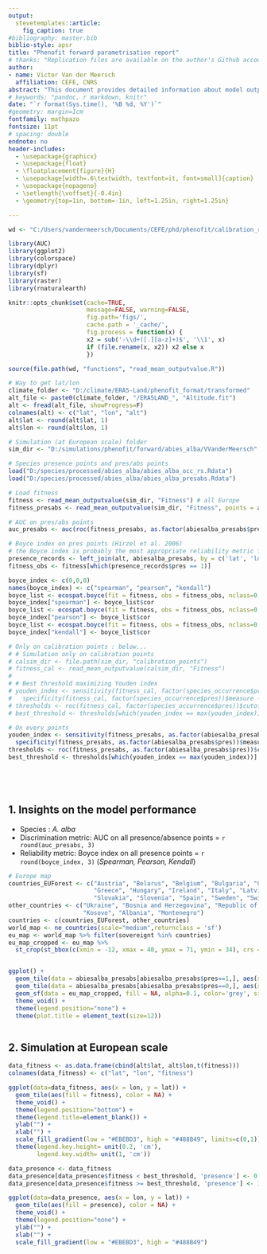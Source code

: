 ```yaml
---
output: 
  stevetemplates::article:
    fig_caption: true
#bibliography: master.bib
biblio-style: apsr
title: "Phenofit forward parametrisation report"
# thanks: "Replication files are available on the author's Github account (http://github.com/svmiller). **Current version**: `r format(Sys.time(), '%B %d, %Y')`; **Corresponding author**: svmille@clemson.edu."
author:
- name: Victor Van der Meersch
  affiliation: CEFE, CNRS
abstract: "This document provides detailed information about model outputs with foward (default) species parameters. "
# keywords: "pandoc, r markdown, knitr"
date: "`r format(Sys.time(), '%B %d, %Y')`"
#geometry: margin=1cm
fontfamily: mathpazo
fontsize: 11pt
# spacing: double
endnote: no
header-includes:
  - \usepackage{graphicx}
  - \usepackage{float}
  - \floatplacement{figure}{H}
  - \usepackage[width=.6\textwidth, textfont=it, font=small]{caption}
  - \usepackage{nopageno}
  - \setlength{\voffset}{-0.4in}
  - \geometry{top=1in, bottom=-1in, left=1.25in, right=1.25in}

---
```


```r
wd <- "C:/Users/vandermeersch/Documents/CEFE/phd/phenofit/calibration_report"

library(AUC)
library(ggplot2)
library(colorspace)
library(dplyr)
library(sf)
library(raster)
library(rnaturalearth)

knitr::opts_chunk$set(cache=TRUE,
                      message=FALSE, warning=FALSE,
                      fig.path='figs/',
                      cache.path = '_cache/',
                      fig.process = function(x) {
                      x2 = sub('-\\d+([.][a-z]+)$', '\\1', x)
                      if (file.rename(x, x2)) x2 else x
                      })

source(file.path(wd, "functions", "read_mean_outputvalue.R"))

# Way to get lat/lon
climate_folder <- "D:/climate/ERA5-Land/phenofit_format/transformed"
alt_file <- paste0(climate_folder, "/ERA5LAND_", "Altitude.fit")
alt <- fread(alt_file, showProgress=F)
colnames(alt) <- c("lat", "lon", "alt")
alt$lat <- round(alt$lat, 1)
alt$lon <- round(alt$lon, 1)

```

```r
# Simulation (at European scale) folder
sim_dir <- "D:/simulations/phenofit/forward/abies_alba/VVanderMeersch"

# Species presence points and pres/abs points
load("D:/species/processed/abies_alba/abies_alba_occ_rs.Rdata")
load("D:/species/processed/abies_alba/abies_alba_presabs.Rdata")

# Load fitness
fitness <- read_mean_outputvalue(sim_dir, "Fitness") # all Europe
fitness_presabs <- read_mean_outputvalue(sim_dir, "Fitness", points = abiesalba_presabs) # only on pres/abs points

# AUC on pres/abs points 
auc_presabs <- auc(roc(fitness_presabs, as.factor(abiesalba_presabs$pres)))

# Boyce index on pres points (Hirzel et al. 2006)
# the Boyce index is probably the most appropriate reliability metric for presence‐only data (Leroy et al. 2018)
presence_records <- left_join(alt, abiesalba_presabs, by = c('lat', 'lon')) %>% dplyr::select(-c('alt'))
fitness_obs <- fitness[which(presence_records$pres == 1)]

boyce_index <- c(0,0,0)
names(boyce_index) <- c("spearman", "pearson", "kendall")
boyce_list <- ecospat.boyce(fit = fitness, obs = fitness_obs, nclass=0, window.w="default", res=100, PEplot = F, rm.duplicate = F,  method = 'spearman' )
boyce_index["spearman"] <- boyce_list$cor
boyce_list <- ecospat.boyce(fit = fitness, obs = fitness_obs, nclass=0, window.w="default", res=100, PEplot = F, rm.duplicate = F,  method = 'pearson' )
boyce_index["pearson"] <- boyce_list$cor
boyce_list <- ecospat.boyce(fit = fitness, obs = fitness_obs, nclass=0, window.w="default", res=100, PEplot = F, rm.duplicate = F,  method = 'kendall' )
boyce_index["kendall"] <- boyce_list$cor

```

```r
# Only on calibration points : below...
# # Simulation only on calibration points
# calsim_dir <- file.path(sim_dir, "calibration_points")
# fitness_cal <- read_mean_outputvalue(calsim_dir, "Fitness")
# 
# # Best threshold maximizing Youden index
# youden_index <- sensitivity(fitness_cal, factor(species_occurrence$pres))$measure +
#   specificity(fitness_cal, factor(species_occurrence$pres))$measure -1
# thresholds <- roc(fitness_cal, factor(species_occurrence$pres))$cutoffs
# best_threshold <- thresholds[which(youden_index == max(youden_index))]

# On every points
youden_index <- sensitivity(fitness_presabs, as.factor(abiesalba_presabs$pres))$measure +
  specificity(fitness_presabs, as.factor(abiesalba_presabs$pres))$measure -1
thresholds <- roc(fitness_presabs, as.factor(abiesalba_presabs$pres))$cutoffs
best_threshold <- thresholds[which(youden_index == max(youden_index))]






```

## 1. Insights on the model performance

- Species : *A. alba*  
- Discrimination metric: AUC on all presence/absence points = `r round(auc_presabs, 3)`  
- Reliability metric: Boyce index on all presence points = `r round(boyce_index, 3)` (*Spearman, Pearson, Kendall*)

```r

# Europe map
countries_EUForest <- c("Austria", "Belarus", "Belgium", "Bulgaria", "Croatia", "Cyprus", "Czech Rep.", "Denmark", "Estonia", "Finland", "France", "Germany",
                        "Greece", "Hungary", "Ireland", "Italy", "Latvia", "Lithuania", "Moldova", "Netherlands", "Norway", "Poland", "Portugal", "Romania",
                        "Slovakia", "Slovenia", "Spain", "Sweden", "Switzerland", "United Kingdom")
other_countries <- c("Ukraine", "Bosnia and Herzegovina", "Republic of Serbia", "Macedonia", "Greece",
                     "Kosovo", "Albania", "Montenegro")
countries <- c(countries_EUForest, other_countries)
world_map <- ne_countries(scale="medium",returnclass = 'sf')
eu_map <- world_map %>% filter(sovereignt %in% countries)
eu_map_cropped <- eu_map %>% 
  st_crop(st_bbox(c(xmin = -12, xmax = 40, ymax = 71, ymin = 34), crs = st_crs(4326)))


ggplot() + 
  geom_tile(data = abiesalba_presabs[abiesalba_presabs$pres==1,], aes(x = lon, y = lat), color = NA, fill = "#5eb88a", alpha=1) +
  geom_tile(data = abiesalba_presabs[abiesalba_presabs$pres==0,], aes(x = lon, y = lat), color = NA, fill = "#f5cfc6", alpha=0.5) +
  geom_sf(data = eu_map_cropped, fill = NA, alpha=0.1, color='grey', size = 0.1) +
  theme_void() +
  theme(legend.position="none") +
  theme(plot.title = element_text(size=12))



```


## 2. Simulation at European scale


```r
data_fitness <- as.data.frame(cbind(alt$lat, alt$lon,t(fitness)))
colnames(data_fitness) <- c("lat", "lon", "fitness")

ggplot(data=data_fitness, aes(x = lon, y = lat)) + 
  geom_tile(aes(fill = fitness), color = NA) +
  theme_void() +
  theme(legend.position="bottom") +
  theme(legend.title=element_blank()) +
  ylab("") +
  xlab("") +
  scale_fill_gradient(low = "#EBEBD3", high = "#488B49", limits=c(0,1)) +
  theme(legend.key.height= unit(0.2, 'cm'),
        legend.key.width= unit(1, 'cm'))

```



```r
data_presence <- data_fitness
data_presence[data_presence$fitness < best_threshold, 'presence'] <- 0
data_presence[data_presence$fitness >= best_threshold, 'presence'] <- 1

ggplot(data=data_presence, aes(x = lon, y = lat)) + 
  geom_tile(aes(fill = presence), color = NA) +
  theme_void() +
  theme(legend.position="none") +
  ylab("") +
  xlab("") +
  scale_fill_gradient(low = "#EBEBD3", high = "#488B49")

```

<!--
# References
\setlength{\parindent}{-0.2in}
\setlength{\leftskip}{0.2in}
\setlength{\parskip}{8pt}
\vspace*{-0.2in}
\noindent
-->
